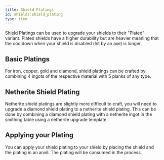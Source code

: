```yaml
---
title: Shield Platings
id: shields:shield_plating
type: item
---
```


Shield Platings can be used to upgrade your shields to their "Plated" variant. Plated shields have a higher durability but are heavier meaning that the cooldown when your shield is disabled (hit by an axe) is longer.

## Basic Platings

For iron, copper, gold and diamond, shield platings can be crafted by combining 4 ingots of the respective material with 5 planks of any type.

<div className={"flex flex-row justify-center flex-wrap max-w-full md:flex-col"}>
    <CraftingRecipe
        slots={[
            'minecraft:iron_ingot', 'minecraft:oak_planks', 'minecraft:iron_ingot',
            'minecraft:oak_planks', 'minecraft:oak_planks', 'minecraft:oak_planks',
            'minecraft:iron_ingot', 'minecraft:oak_planks', 'minecraft:iron_ingot',
        ]}
        result="shields:shield_plating"
        count={1}
    />
    <CraftingRecipe
        slots={[
            'minecraft:copper_ingot', 'minecraft:oak_planks', 'minecraft:copper_ingot',
            'minecraft:oak_planks', 'minecraft:oak_planks', 'minecraft:oak_planks',
            'minecraft:copper_ingot', 'minecraft:oak_planks', 'minecraft:copper_ingot',
        ]}
        result="shields:copper_shield_plating"
        count={1}
    />
    <CraftingRecipe
        slots={[
            'minecraft:diamond', 'minecraft:oak_planks', 'minecraft:diamond',
            'minecraft:oak_planks', 'minecraft:oak_planks', 'minecraft:oak_planks',
            'minecraft:diamond', 'minecraft:oak_planks', 'minecraft:diamond',
        ]}
        result="shields:diamond_shield_plating"
        count={1}
    />
    <CraftingRecipe
        slots={[
            'minecraft:gold_ingot', 'minecraft:oak_planks', 'minecraft:gold_ingot',
            'minecraft:oak_planks', 'minecraft:oak_planks', 'minecraft:oak_planks',
            'minecraft:gold_ingot', 'minecraft:oak_planks', 'minecraft:gold_ingot',
        ]}
        result="shields:gold_shield_plating"
        count={1}
    />
</div>

## Netherite Shield Plating

Netherite shield platings are slightly more difficult to craft, you will need to upgrade a diamond shield plating to a netherite shield plating. This can be done by combining a diamond shield plating with a netherite ingot in the smithing table using a netherite upgrade template.

<div className={"flex flex-row justify-center flex-wrap max-w-full md:flex-col"}>
    <Asset className={"rounded-sm"} width={1011 / 2} location="images:netherite_shield_plating_recipe" title="Upgrading Diamond Shield Plating to Netherite Shield Plating" />
</div>

## Applying your Plating

You can apply your shield plating to your shield by placing the shield and the plating in an anvil. The plating will be consumed in the process.

<div className={"flex flex-row justify-center flex-wrap max-w-full md:flex-col"}>
    <Asset className={"rounded-sm"} width={1020 / 2} location="images:shield_plating_anvil" title="Applying Shield Plating to a Shield" />
</div>